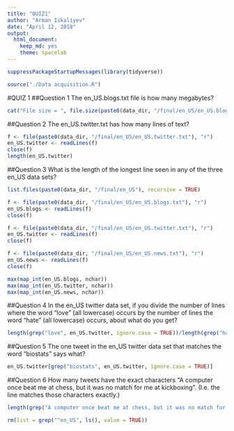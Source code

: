 ```yaml
---
title: "QUIZ1"
author: "Arman Iskaliyev"
date: "April 12, 2018"
output: 
  html_document: 
    keep_md: yes
    theme: spacelab
---
```


```r
suppressPackageStartupMessages(library(tidyverse))

source("./Data acquisition.R")
```

#QUIZ 1
##Question 1
The en_US.blogs.txt file is how many megabytes?
```r
cat("File size = ", file.size(paste0(data_dir, "/final/en_US/en_US.blogs.txt"))/1024/1024, "Mb")
```

##Question 2
The en_US.twitter.txt has how many lines of text?
```r
f <- file(paste0(data_dir, "/final/en_US/en_US.twitter.txt"), "r") 
en_US.twitter <- readLines(f)
close(f)
length(en_US.twitter)
```

##Question 3
What is the length of the longest line seen in any of the three en_US data sets?
```r
list.files(paste0(data_dir, "/final/en_US"), recursive = TRUE)

f <- file(paste0(data_dir, "/final/en_US/en_US.blogs.txt"), "r") 
en_US.blogs <- readLines(f)
close(f)

f <- file(paste0(data_dir, "/final/en_US/en_US.twitter.txt"), "r") 
en_US.twitter <- readLines(f)
close(f)

f <- file(paste0(data_dir, "/final/en_US/en_US.news.txt"), "r") 
en_US.news <- readLines(f)
close(f)

max(map_int(en_US.blogs, nchar))
max(map_int(en_US.twitter, nchar))
max(map_int(en_US.news, nchar))
```

##Question 4
In the en_US twitter data set, if you divide the number of lines where the word "love" (all lowercase) occurs by the number of lines the word "hate" (all lowercase) occurs, about what do you get?
```r
length(grep("love", en_US.twitter, ignore.case = TRUE))/length(grep("hate", en_US.twitter, ignore.case = TRUE))
```

##Question 5
The one tweet in the en_US twitter data set that matches the word "biostats" says what?
```r
en_US.twitter[grep("biostats", en_US.twitter, ignore.case = TRUE)]
```

##Question 6
How many tweets have the exact characters "A computer once beat me at chess, but it was no match for me at kickboxing". (I.e. the line matches those characters exactly.)
```r
length(grep("A computer once beat me at chess, but it was no match for me at kickboxing", en_US.twitter))
```

```r
rm(list = grep("^en_US", ls(), value = TRUE))
```
